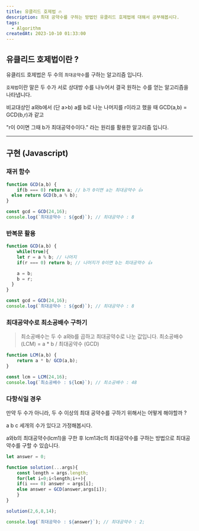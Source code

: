 ```yaml
---
title: 유클리드 호제법 🔥
description: 최대 공약수를 구하는 방법인 유클리드 호제법에 대해서 공부해봅시다.
tags:
  - Algorithm
createdAt: 2023-10-10 01:33:00
---
```


## 유클리드 호제법이란 ?

유클리드 호제법은 두 수의 `최대공약수`를 구하는 알고리즘 입니다.

`호제법`이란 말은 두 수가 서로 상대방 수를 나누어서 결국 원하는 수를 얻는 알고리즘을 나타냅니다.

비교대상인 a와b에서 (단 a>b) a를 b로 나눈 나머지를 r이라고 했을 때 GCD(a,b) = GCD(b,r)과 같고

"r이 0이면 그때 b가 최대공약수이다." 라는 원리를 활용한 알고리즘 입니다.

<hr/>

## 구현 (Javascript)

### 재귀 함수
```javascript
function GCD(a,b) {
	if(b === 0) return a; // b가 0이면 a는 최대공약수 👍
  else return GCD(b,a % b);
}

const gcd = GCD(24,16);
console.log(`최대공약수 : ${gcd}`); // 최대공약수 : 8
```

### 반복문 활용
```javascript
function GCD(a,b) {
	while(true){
  	let r = a % b; // 나머지
    if(r === 0) return b; // 나머지가 0이면 b는 최대공약수 👍

    a = b;
    b = r;
  }
}

const gcd = GCD(24,16);
console.log(`최대공약수 : ${gcd}`); // 최대공약수 : 8
```

### 최대공약수로 최소공배수 구하기

> 최소공배수는 두 수 a와b를 곱하고 최대공약수로 나눈 값입니다.
> 최소공배수 (LCM) = a * b / 최대공약수 (GCD)

```javascript
function LCM(a,b) {
	return a * b/ GCD(a,b);
}

const lcm = LCM(24,16);
console.log(`최소공배수 : ${lcm}`); // 최소공배수 : 48
```

### 다항식일 경우

만약 두 수가 아니라, 두 수 이상의 최대 공약수를 구하기 위해서는 어떻게 해야할까 ?

a b c 세개의 수가 있다고 가정해봅시다.

a와b의 최대공약수(lcm1)을 구한 후 lcm1과c의 최대공약수를 구하는 방법으로 최대공약수를 구할 수 있습니다.

```javascript
let answer = 0;

function solution(...args){
	const length = args.length;
	for(let i=0;i<length;i++){
  	if(i === 0) answer = args[i];
  	else answer = GCD(answer,args[i]);
	}
}

solution(2,6,8,14);

console.log(`최대공약수 : ${answer}`); // 최대공약수 : 2;

```